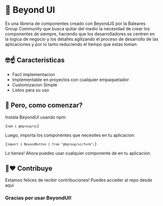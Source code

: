 
# 🏅 Beyond UI

Es una libreria de componentes creado con <ELink href="https://beyondjs.com/">BeyondJS</ELink> por la <ELink href="https://github.com/balearesg">Baleares Group Community</ELink>
que busca quitar del medio la necesidad de crear los componentes de siempre, haciendo que los desarrolladores se centren en la logica de negocio y los detalles agilizando el proceso de desarrollo de las aplicaciones y por lo tanto reduciendo el tiempo que estas toman

## 🤓☝ Caracteristicas

-   Facil implementacion
-   Implementable en proyectos con cualquier empaquetador
-   Customizacion Simple
-   Listos para su uso

## 🎩 Pero, como comenzar?

Instala BeyondUI usando <ELink href="https://www.npmjs.com/package/@bgroup/ui">npm:</ELink>

<Code>{`npm i @bgroup/ui`}</Code>

Luego, importa los componentes que necesites en tu aplicacion:

<Code>{`import { BeyondButton } from "@bgroup/ui/form";`}</Code>

Lo tienes! Ahora puedes usar cualquier componente de en tu aplicacion.

## 🤝❤ Contribuye

Estamos felices de recibir contribuciones! Puedes acceder al repo desde <ELink href="https://github.com/balearesg/bgroup-ui">aqui</ELink>

### Gracias por usar BeyondUI!

